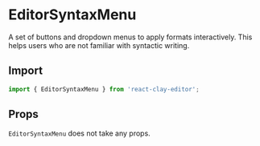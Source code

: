 
<Meta title="API/EditorSyntaxMenu" />

# EditorSyntaxMenu

A set of buttons and dropdown menus to apply formats interactively. This helps users who are not familiar with syntactic
writing.


<div style={{ display: 'flex', justifyContent: 'center' }}>
  <ApiExplanation colorized="fixed-content" />
</div>

## Import

```ts
import { EditorSyntaxMenu } from 'react-clay-editor';
```

## Props

`EditorSyntaxMenu` does not take any props.
